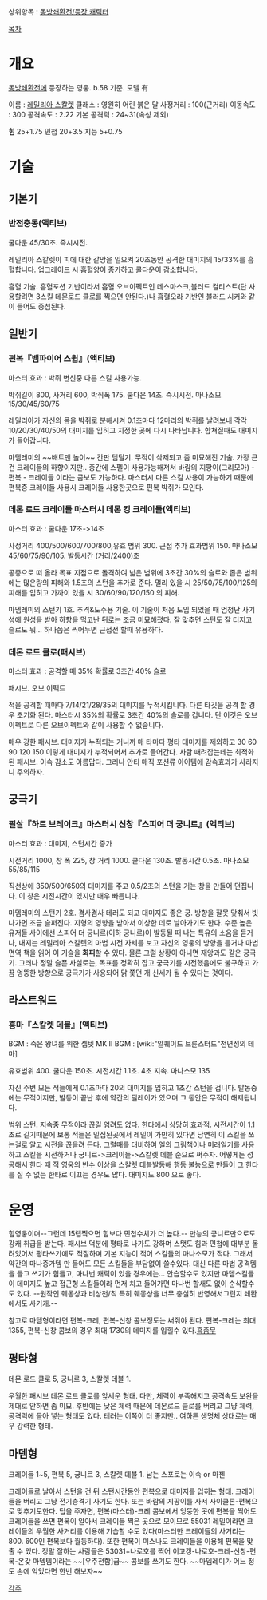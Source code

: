 상위항목 : [[동방쇄환전/등장 캐릭터]]

[[목차]]
= 개요 =

[[동방쇄환전]]에 등장하는 영웅. b.58 기준. 모델 有

이름 : [[레밀리아 스칼렛]]
클래스 : 영원히 어린 붉은 달
사정거리 : 100(근거리)
이동속도 : 300
공격속도 : 2.22
기본 공격력 : 24~31(속성 제외)

'''힘''' 25+1.75
민첩 20+3.5
지능 5+0.75

= 기술 =

== 기본기 ==

=== 반전충동(액티브) ===

쿨다운 45/30초. 즉시시전.


레밀리아 스칼렛이 피에 대한 갈망을 일으켜 20초동안 공격한 대미지의 15/33%를 흡혈합니다. 업그레이드 시 흡혈양이 증가하고 쿨다운이 감소합니다.

흡혈 기술. 흡혈포션 기반이라서 흡혈 오브이펙트인 데스마스크,블러드 컬티스트(단 사용할려면 3스킬 데몬로드 클로를 찍으면 안된다.)나 흡혈오라 기반인 블러드 시커와 같이 들어도 중첩된다.


== 일반기 ==


=== 편복『뱀파이어 스윕』(액티브) ===

마스터 효과 : 박쥐 변신중 다른 스킬 사용가능.

박쥐길이 800, 사거리 600, 박쥐폭 175. 쿨다운 14초. 즉시시전. 마나소모 15/30/45/60/75

레밀리아가 자신의 몸을 박쥐로 분해시켜 0.1초마다 12마리의 박쥐를 날려보내 각각 10/20/30/40/50의 대미지를 입히고 지정한 곳에 다시 나타납니다. 합쳐질때도 대미지가 들어갑니다.

마뎀레미의 ~~배트맨 놀이~~ 간판 뎀딜기. 무적이 삭제되고 좀 미묘해진 기술. 가장 큰건 크레이들의 하향이지만.. 중간에 스펠이 사용가능해져서 바람의 지팡이(그리모아) - 편복 - 크레이들 이라는 콤보도 가능하다. 마스터시 다른 스킬 사용이 가능하기 때문에 편복중 크레이들 사용시 크레이들 사용한곳으로 편복 박쥐가 모인다. 


=== 데몬 로드 크레이들 마스터시 데몬 킹 크레이들(액티브) ===

마스터 효과 : 쿨다운 17초->14초

사정거리 400/500/600/700/800,유효 범위 300. 근접 추가 효과범위 150. 마나소모 45/60/75/90/105. 발동시간 (거리/2400)초

공중으로 떠 올라 목표 지점으로 돌격하여 넓은 범위에 3초간 30%의 슬로와 좁은 범위에는 많은량의 피해와 1.5초의 스턴을 추가로 준다. 멀리 있을 시 25/50/75/100/125의 피해를 입히고 가까이 있을 시 30/60/90/120/150 의 피해.

마뎀레미의 스턴기 1호. 추격&도주용 기술. 이 기술이 처음 도입 되었을 때 엄청난 사기성에 원성을 받아 하향을 먹고난 뒤로는 조금 미묘해졌다. 잘 맞추면 스턴도 잘 터지고 슬로도 뭐... 하나쯤은 찍어두면 근접전 할때 유용하다.

=== 데몬 로드 클로(패시브) ===

마스터 효과 : 공격할 때 35% 확률로 3초간 40% 슬로

패시브. 오브 이펙트

적을 공격할 때마다 7/14/21/28/35의 대미지를 누적시킵니다. 다른 타깃을 공격 할 경우 초기화 된다. 마스터시 35%의 확률로 3초간 40%의 슬로를 겁니다. 단 이것은 오브이펙트로 다른 오브이펙트와 같이 사용할 수 없습니다.

매우 강한 패시브. 대미지가 누적되는 거니까 매 타마다 평타 대미지를 제외하고 30 60 90 120 150 이렇게 대미지가 누적되어서 추가로 들어간다. 사람 때려잡는데는 최적화된 패시브. 이속 감소도 아름답다. 그러나 안티 매직 포션류 아이템에 감속효과가 사라지니 주의하자.


== 궁극기 ==

=== 필살『하트 브레이크』마스터시 신창『스피어 더 궁니르』(액티브) ===

마스터 효과 : 대미지, 스턴시간 증가

시전거리 1000, 창 폭 225, 창 거리 1000. 쿨다운 130초.  발동시간 0.5초. 마나소모 55/85/115

직선상에 350/500/650의 대미지를 주고 0.5/2초의 스턴을 거는 창을 만들어 던집니다. 이 창은 시전시간이 있지만 매우 빠릅니다.

마뎀레미의 스턴기 2호. 겸사겸사 테러도 되고 대미지도 좋은 궁. 방향을 잘못 맞춰서 빗나가면 조금 슬퍼진다. 지형의 영향을 받아서 이상한 데로 날아가기도 한다. 수준 높은 유저들 사이에선 스피어 더 궁니르(이하 궁니르)이 발동될 때 나는 특유의 소음을 듣거나, 내지는 레밀리아 스칼렛의 마법 시전 자세를 보고 자신의 영웅의 방향을 틀거나 마법면역 책을 읽어 이 기술을 '''회피'''할 수 있다. 물론 그럴 상황이 아니면 재앙과도 같은 궁극기. 그러나 정말 슬픈 사실로는, 목표를 정확히 잡고 궁극기를 시전했음에도 불구하고 가끔 엉뚱한 방향으로 궁극기가 사용되어 닭 쫓던 개 신세가 될 수 있다는 것이다.

== 라스트워드 ==

=== 홍마『스칼렛 데블』(액티브) ===

BGM : 죽은 왕녀를 위한 셉텟
MK II BGM : [wiki:"알퀘이드 브륜스터드"천년성의 테마]

유효범위 400. 쿨다운 150초. 시전시간 1.1초. 4초 지속. 마나소모 135

자신 주변 모든 적들에게 0.1초마다 20의 대미지를 입히고 1초간 스턴을 겁니다. 발동중에는 무적이지만, 발동이 끝난 후에 약간의 딜레이가 있으며 그 동안은 무적이 해제됩니다.

범위 스턴. 지속중 무적이라 끊길 염려도 없다. 한타에서 상당히 효과적.
시전시간이 1.1초로 길기때문에 보통 적들은 밀집된곳에서 레밀이 가만히 있다면 당연히 이 스킬을 쓰는걸로 알고 시전을 끊을려 든다. 그럴때를 대비하여 엘의 그림책이나 미래일기를 사용하고 스킬을 시전하거나 궁니르->크레이들->스칼렛 데블 순으로 써주자. 어떻게든 성공해서 한타 때 적 영웅의 반수 이상을 스칼렛 데블발동해 행동 불능으로 만들어 그 한타를 질 수 없는 한타로 이끄는 경우도 많다. 대미지도 800 으로 좋다.

= 운영 =

힘영웅이며--그런데 15렙찍으면 힘보다 민첩수치가 더 높다.-- 만능의 궁니르만으로도 강캐 취급을 받는다. 패시브 덕분에 평타로 나가도 강하며 스탯도 힘과 민첩에 대부분 몰려있어서 평타쓰기에도 적절하며 기본 지능이 적어 스킬들의 마나소모가 적다. 그래서 약간의 마나증가템 만 들어도 모든 스킬들을 부담없이 쓸수있다. 대신 다른 마법 공격템을 들고 쓰기가 힘들고, 마나번 캐릭이 있을 경우에는... 안습할수도 있지만 마뎀스킬들이 데미지도 높고 접근형 스킬들이라 먼저 치고 들어가면 마나번 할새도 없이 순삭할수도 있다. --원작인 췌몽상과 비상천/칙 특히 췌몽상을 너무 충실히 반영해서그런지 쇄환에서도 사기캐.--

참고로 마뎀형이라면 편복-크레, 편복-신창 콤보정도는 써줘야 된다. 편복-크레는 최대 1355, 편복-신창 콤보의 경우 최대 1730의 데미지를 입힐수 있다.[[흠좀무]]

== 평타형 ==

데몬 로드 클로 5, 궁니르 3, 스칼렛 데블 1.

우월한 패시브 데몬 로드 클로를 앞세운 형태. 다만, 체력이 부족해지고 공격속도 보완을 제대로 안하면 좀 미묘. 후반에는 낮은 체력 때문에 데몬로드 클로를 버리고 그냥 체력,공격력에 몰아 넣는 형태도 있다. 테러는 이쪽이 더 좋지만.. 여하튼 생명체 상대로는 매우 강력한 형태.

== 마뎀형 ==

크레이들 1~5, 편복 5, 궁니르 3, 스칼렛 데블 1. 남는 스포로는 이속 or 마젠

크레이들로 날아서 스턴을 건 뒤 스턴시간동안 편복으로 대미지를 입히는 형태. 크레이들을 버리고 그냥 전기충격기 사기도 한다. 또는 바람의 지팡이를 사서 사이클론-편복으로 맞추기도한다. 팁을 주자면, 편복(마스터)-크레 콤보에서 엉뚱한 곳에 편복을 찍어도 크레이들을 쓰면 편복이 알아서 크레이들 찍은 곳으로 모이므로 55031 레밀이라면 크레이들의 우월한 사거리를 이용해 기습할 수도 있다(마스터한 크레이들의 사거리는 800. 600인 편복보다 월등하다). 또한 편복이 미스나도 크레이들을 이용해 편복을 맞출 수 있다. 정말 잘하는 사람들은 53031+나로호를 찍어 이고갱-나로호-크레-신창-편복-온갖 마뎀템이라는 ~~[우주전함]급~~ 콤보를 쓰기도 한다. ~~마뎀레미가 어느 정도 손에 익었다면 한번 해보자~~

[[각주]]
